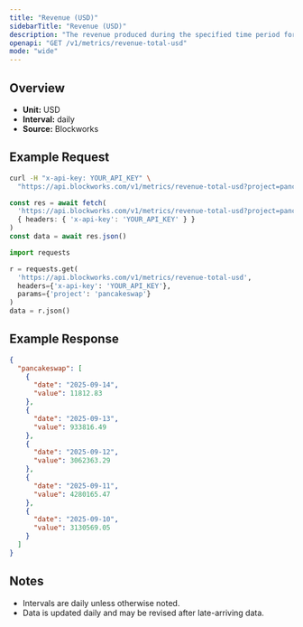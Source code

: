 ```yaml
---
title: "Revenue (USD)"
sidebarTitle: "Revenue (USD)"
description: "The revenue produced during the specified time period for given project."
openapi: "GET /v1/metrics/revenue-total-usd"
mode: "wide"
---
```


## Overview

- **Unit:** USD
- **Interval:** daily
- **Source:** Blockworks

## Example Request

<CodeGroup>

```bash cURL
curl -H "x-api-key: YOUR_API_KEY" \
  "https://api.blockworks.com/v1/metrics/revenue-total-usd?project=pancakeswap"
```

```typescript TypeScript
const res = await fetch(
  'https://api.blockworks.com/v1/metrics/revenue-total-usd?project=pancakeswap',
  { headers: { 'x-api-key': 'YOUR_API_KEY' } }
)
const data = await res.json()
```

```python Python
import requests

r = requests.get(
  'https://api.blockworks.com/v1/metrics/revenue-total-usd',
  headers={'x-api-key': 'YOUR_API_KEY'},
  params={'project': 'pancakeswap'}
)
data = r.json()
```

</CodeGroup>

## Example Response

```json
{
  "pancakeswap": [
    {
      "date": "2025-09-14",
      "value": 11812.83
    },
    {
      "date": "2025-09-13",
      "value": 933816.49
    },
    {
      "date": "2025-09-12",
      "value": 3062363.29
    },
    {
      "date": "2025-09-11",
      "value": 4280165.47
    },
    {
      "date": "2025-09-10",
      "value": 3130569.05
    }
  ]
}
```

## Notes
- Intervals are daily unless otherwise noted.
- Data is updated daily and may be revised after late-arriving data.